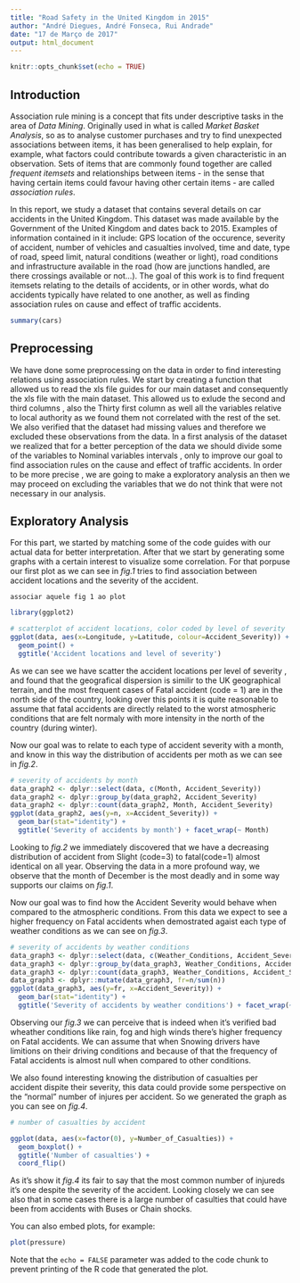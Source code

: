 ```yaml
---
title: "Road Safety in the United Kingdom in 2015"
author: "André Diegues, André Fonseca, Rui Andrade"
date: "17 de Março de 2017"
output: html_document
---
```


```r
knitr::opts_chunk$set(echo = TRUE)
```

## Introduction

Association rule mining is a concept that fits under descriptive tasks in the area of _Data Mining_. Originally used in what is called _Market Basket Analysis_, so as to analyse customer purchases and try to find unexpected associations between items, it has been generalised to help explain, for example, what factors could contribute towards a given characteristic in an observation. Sets of items that are commonly found together are called _frequent itemsets_ and relationships between items - in the sense that having certain items could favour having other certain items - are called _association rules_.

In this report, we study a dataset that contains several details on car accidents in the United Kingdom. This dataset was made available by the Government of the United Kingdom and dates back to 2015. Examples of information contained in it include: GPS location of the occurence, severity of accident, number of vehicles and casualties involved, time and date, type of road, speed limit, natural conditions (weather or light), road conditions and infrastructure available in the road (how are junctions handled, are there crossings available or not...). The goal of this work is to find frequent itemsets relating to the details of accidents, or in other words, what do accidents typically have related to one another, as well as finding association rules on cause and effect of traffic accidents.

```r
summary(cars)
```

## Preprocessing
We have done some preprocessing on the data in order to find interesting relations using association rules. We start by creating a function that allowed us to read the xls file guides for our main dataset and consequently the xls file with the main dataset.
This allowed us to exlude the second and third columns , also the Thirty first column as well all the variables relative to local authority as we found them not correlated with the rest of the set. 
We also verified that the dataset had missing values and therefore we excluded these observations from the data.
In a first analysis of the dataset we realized that for a better perception of the data we should divide some of the variables to Nominal variables intervals , only to improve our goal to find association rules on the cause and effect of traffic  accidents. In order to be more precise , we are going to make a exploratory analysis an then we may proceed on excluding the variables that we do not think that were not necessary in our analysis.


## Exploratory Analysis
For this part, we started by matching some of the code guides with our actual data for better interpretation.
After that we start by generating some graphs with a certain interest to visualize some correlation.
For that porpuse our first plot as we can see in _fig.1_ tries to find association between accident locations and the severity of the accident.

``` associar aquele fig 1 ao plot```
```r
library(ggplot2)

# scatterplot of accident locations, color coded by level of severity
ggplot(data, aes(x=Longitude, y=Latitude, colour=Accident_Severity)) + 
  geom_point() + 
  ggtitle('Accident locations and level of severity')
```

As we can see we have scatter the accident locations per level of severity , and found that the geografical dispersion is similir to the UK geographical terrain, and the most frequent cases of Fatal accident (code = 1) are in the north side of the country, looking over this points it is quite reasonable to assume that fatal accidents are directly related to the worst atmospheric conditions that are felt normaly with more intensity in the north of the country (during winter).

Now our goal was to relate to each type of accident severity with a month, and know in this way the distribution of accidents per moth as we can see in _fig.2_.

```r
# severity of accidents by month
data_graph2 <- dplyr::select(data, c(Month, Accident_Severity))
data_graph2 <- dplyr::group_by(data_graph2, Accident_Severity)
data_graph2 <- dplyr::count(data_graph2, Month, Accident_Severity)
ggplot(data_graph2, aes(y=n, x=Accident_Severity)) + 
  geom_bar(stat="identity") + 
  ggtitle('Severity of accidents by month') + facet_wrap(~ Month)
```

Looking to _fig.2_ we immediately discovered that we have a decreasing distribution of accident from Slight (code=3) to fatal(code=1) almost identical on all year.
Observing the data in a more profound way, we observe that the month of December is the most deadly and in some way supports our claims on _fig.1_.

Now our goal was to find how the Accident Severity would behave when compared to the atmospheric conditions.
From this data we expect to see a higher frequency on Fatal accidents when demostrated agaist each type of weather conditions as we can see on _fig.3_.

```r
# severity of accidents by weather conditions
data_graph3 <- dplyr::select(data, c(Weather_Conditions, Accident_Severity))
data_graph3 <- dplyr::group_by(data_graph3, Weather_Conditions, Accident_Severity)
data_graph3 <- dplyr::count(data_graph3, Weather_Conditions, Accident_Severity)
data_graph3 <- dplyr::mutate(data_graph3, fr=n/sum(n))
ggplot(data_graph3, aes(y=fr, x=Accident_Severity)) + 
  geom_bar(stat="identity") + 
  ggtitle('Severity of accidents by weather conditions') + facet_wrap(~ Weather_Conditions)
```

Observing our _fig.3_ we can perceive that is indeed when it's verified bad wheather conditions like rain, fog and high winds there's higher frequency on Fatal accidents.
We can assume that when Snowing drivers have limitions on their driving conditions and because of that the frequency of Fatal accidents is almost null when compared to other conditions.

We also found interesting knowing the distribution of casualties per accident dispite their severity, this data could provide some perspective on the "normal" number of injures per accident. So we generated the graph as you can see on _fig.4_.

```r
# number of casualties by accident

ggplot(data, aes(x=factor(0), y=Number_of_Casualties)) +
  geom_boxplot() +
  ggtitle('Number of casualties') +
  coord_flip()
```

As it's show it _fig.4_ its fair to say that the most common number of injureds it's one despite the severity of the accident. Looking closely we can see also that in some cases there is a large number of casulties that could have been from accidents with Buses or Chain shocks.


You can also embed plots, for example:

```r
plot(pressure)
```

Note that the `echo = FALSE` parameter was added to the code chunk to prevent printing of the R code that generated the plot.
